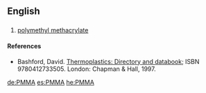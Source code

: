 ==English==

==={{initialism-old|en}}===
{{en-noun|-}}

# {{context|organic compound|lang=en}} [[polymethyl methacrylate]]

====References====
* Bashford, David.  [http://books.google.com/books?id=ycLq-EYaE0QC&dq=a.+schulman&source=gbs_navlinks_s Thermoplastics: Directory and databook]; ISBN 9780412733505. London: Chapman & Hall, 1997.

[[de:PMMA]]
[[es:PMMA]]
[[he:PMMA]]